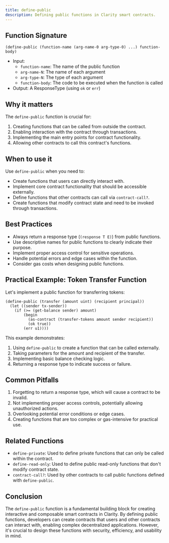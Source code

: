 ```yaml
---
title: define-public
description: Defining public functions in Clarity smart contracts.
---
```


## Function Signature

```clarity
(define-public (function-name (arg-name-0 arg-type-0) ...) function-body)
```

- Input: 
  - `function-name`: The name of the public function
  - `arg-name-N`: The name of each argument
  - `arg-type-N`: The type of each argument
  - `function-body`: The code to be executed when the function is called
- Output: A ResponseType (using `ok` or `err`)

## Why it matters

The `define-public` function is crucial for:

1. Creating functions that can be called from outside the contract.
2. Enabling interaction with the contract through transactions.
3. Implementing the main entry points for contract functionality.
4. Allowing other contracts to call this contract's functions.

## When to use it

Use `define-public` when you need to:

- Create functions that users can directly interact with.
- Implement core contract functionality that should be accessible externally.
- Define functions that other contracts can call via `contract-call?`.
- Create functions that modify contract state and need to be invoked through transactions.

## Best Practices

- Always return a response type (`(response T E)`) from public functions.
- Use descriptive names for public functions to clearly indicate their purpose.
- Implement proper access control for sensitive operations.
- Handle potential errors and edge cases within the function.
- Consider gas costs when designing public functions.

## Practical Example: Token Transfer Function

Let's implement a public function for transferring tokens:

```clarity
(define-public (transfer (amount uint) (recipient principal))
  (let ((sender tx-sender))
    (if (>= (get-balance sender) amount)
        (begin
          (as-contract (transfer-tokens amount sender recipient))
          (ok true))
        (err u1))))
```

This example demonstrates:
1. Using `define-public` to create a function that can be called externally.
2. Taking parameters for the amount and recipient of the transfer.
3. Implementing basic balance checking logic.
4. Returning a response type to indicate success or failure.

## Common Pitfalls

1. Forgetting to return a response type, which will cause a contract to be invalid.
2. Not implementing proper access controls, potentially allowing unauthorized actions.
3. Overlooking potential error conditions or edge cases.
4. Creating functions that are too complex or gas-intensive for practical use.

## Related Functions

- `define-private`: Used to define private functions that can only be called within the contract.
- `define-read-only`: Used to define public read-only functions that don't modify contract state.
- `contract-call?`: Used by other contracts to call public functions defined with `define-public`.

## Conclusion

The `define-public` function is a fundamental building block for creating interactive and composable smart contracts in Clarity. By defining public functions, developers can create contracts that users and other contracts can interact with, enabling complex decentralized applications. However, it's crucial to design these functions with security, efficiency, and usability in mind.
